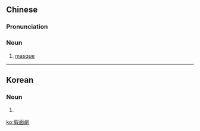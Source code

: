 {{also|假面剧}}
==Chinese==
{{zh-forms|s=假面剧}}

===Pronunciation===
{{zh-pron
|m=jiǎmiànjù
|cat=n
}}

===Noun===
{{zh-noun}}

# {{lb|zh|theater}} [[masque]]

----

==Korean==
{{ko-hanjatab|假|面|劇}}

===Noun===
{{ko-noun|hangeul=가면극}}

# {{hanja form of|가면극|[[masque]]}}

[[ko:假面劇]]